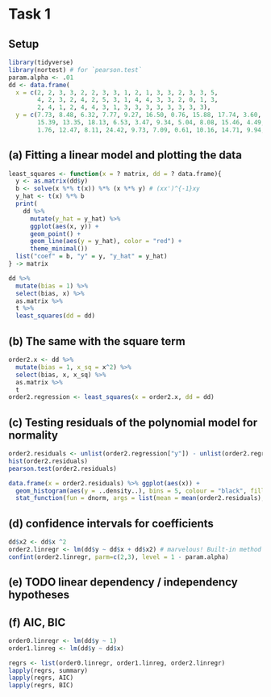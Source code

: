 # Task 1

## Setup

```r
library(tidyverse)
library(nortest) # for `pearson.test`
param.alpha <- .01
dd <- data.frame(
  x = c(2, 2, 3, 3, 2, 2, 3, 3, 1, 2, 1, 3, 3, 2, 3, 3, 5,
        4, 2, 3, 2, 4, 2, 5, 3, 1, 4, 4, 3, 3, 2, 0, 1, 3,
        2, 4, 1, 2, 4, 4, 3, 1, 3, 3, 3, 3, 3, 3, 3, 3),
  y = c(7.73, 8.48, 6.32, 7.77, 9.27, 16.50, 0.76, 15.88, 17.74, 3.60, 16.51, 7.36, 5.70, 20.78, 7.93, 9.48, 17.41,
        15.39, 13.35, 18.13, 6.53, 3.47, 9.34, 5.04, 8.08, 15.46, 4.49, 8.59, 16.29, 14.91, 9.28, 2.52, 14.78, 7.19,
        1.76, 12.47, 8.11, 24.42, 9.73, 7.09, 0.61, 10.16, 14.71, 9.94, 23.16, 13.07, 9.46, 3.90, 4.79, 14.32))
```

## (a) Fitting a linear model and plotting the data

```r

least_squares <- function(x = ? matrix, dd = ? data.frame){
  y <- as.matrix(dd$y)
  b <- solve(x %*% t(x)) %*% (x %*% y) # (xx')^{-1}xy
  y_hat <- t(x) %*% b
  print(
    dd %>%
      mutate(y_hat = y_hat) %>%
      ggplot(aes(x, y)) +
      geom_point() +
      geom_line(aes(y = y_hat), color = "red") +
      theme_minimal())
  list("coef" = b, "y" = y, "y_hat" = y_hat)
} -> matrix

dd %>%
  mutate(bias = 1) %>%
  select(bias, x) %>%
  as.matrix %>%
  t %>%
  least_squares(dd = dd)

```

## (b) The same with the square term
```r
order2.x <- dd %>%
  mutate(bias = 1, x_sq = x^2) %>%
  select(bias, x, x_sq) %>%
  as.matrix %>%
  t
order2.regression <- least_squares(x = order2.x, dd = dd)

```
## (c) Testing residuals of the polynomial model for normality

```r
order2.residuals <- unlist(order2.regression["y"]) - unlist(order2.regression["y_hat"])
hist(order2.residuals)
pearson.test(order2.residuals)

data.frame(x = order2.residuals) %>% ggplot(aes(x)) +
  geom_histogram(aes(y = ..density..), bins = 5, colour = "black", fill = "white") +
  stat_function(fun = dnorm, args = list(mean = mean(order2.residuals), sd = sd(order2.residuals)), colour = "red")
```

## (d) confidence intervals for coefficients

```r
dd$x2 <- dd$x ^2
order2.linregr <- lm(dd$y ~ dd$x + dd$x2) # marvelous! Built-in method's results match my implementation's results
confint(order2.linregr, parm=c(2,3), level = 1 - param.alpha)
```
## (e) TODO linear dependency / independency hypotheses

## (f) AIC, BIC

```r
order0.linregr <- lm(dd$y ~ 1)
order1.linreg <- lm(dd$y ~ dd$x)

regrs <- list(order0.linregr, order1.linreg, order2.linregr)
lapply(regrs, summary)
lapply(regrs, AIC)
lapply(regrs, BIC)
```
